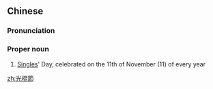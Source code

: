 {{also|光棍节}}
==Chinese==
{{zh-forms|s=光棍节|type=21}}
{{wikipedia|lang=zh}}

===Pronunciation===
{{zh-pron
|m=guānggùnjié
|c=gwong1 gwan3 zit3
|w=1kuaan kun jiq
|cat=pn
}}

===Proper noun===
{{zh-proper noun}}

# [[single|Singles]]' Day, celebrated on the 11th of November (11) of every year

[[zh:光棍節]]